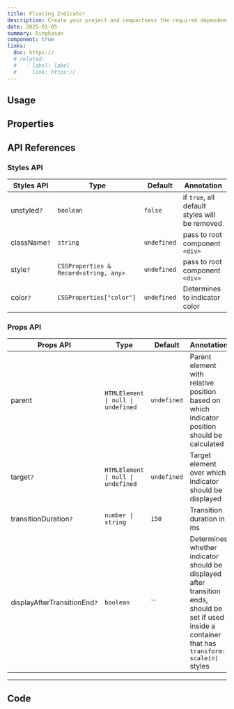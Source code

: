 ```yaml
---
title: Floating Indicator
description: Create your project and compactness the required dependencies.
date: 2025-01-05
summary: Ringkasan
component: true
links:
  doc: https://
  # related:
  #   - label: label
  #     link: https://
---
```


## Usage

<FloatingIndicatorDemosUsage />

## Properties

<FloatingIndicatorDemosConfigurator />

## API References

### Styles API

| Styles API   | Type                                  | Default     | Annotation                                    |
| ------------ | ------------------------------------- | ----------- | --------------------------------------------- |
| unstyled`?`  | `boolean`                             | `false`     | if `true`, all default styles will be removed |
| className`?` | `string`                              | `undefined` | pass to root component `<div>`                |
| style`?`     | `CSSProperties & Record<string, any>` | `undefined` | pass to root component `<div>`                |
| color`?`     | `CSSProperties["color"]`              | `undefined` | Determines to indicator color                 |

### Props API

| Props API                    | Type                               | Default     | Annotation                                                                                                                                             |
| ---------------------------- | ---------------------------------- | ----------- | ------------------------------------------------------------------------------------------------------------------------------------------------------ |
| parent                       | `HTMLElement \| null \| undefined` | `undefined` | Parent element with relative position based on which indicator position should be calculated                                                           |
| target`?`                    | `HTMLElement \| null \| undefined` | `undefined` | Target element over which indicator should be displayed                                                                                                |
| transitionDuration`?`        | `number \| string`                 | `150`       | Transition duration in ms                                                                                                                              |
| displayAfterTransitionEnd`?` | `boolean`                          | ``          | Determines whether indicator should be displayed after transition ends, should be set if used inside a container that has `transform: scale(n)` styles |

---

## Code
